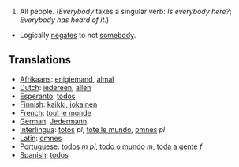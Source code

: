 #All people.  (''Everybody'' takes a singular verb: ''Is everybody here?'';  ''Everybody has heard of it.'')
*Logically [[negates]] to not [[somebody]].

==Translations==
*[[Afrikaans]]: [[enigiemand]], [[almal]]
*[[Dutch]]: [[iedereen]], [[allen]]
*[[Esperanto]]: [[todos]]
*[[Finnish]]: [[kaikki]], [[jokainen]]
*[[French]]: [[tout le monde]]
*[[German]]: [[Jedermann]]
*[[Interlingua]]: [[totos]] ''pl'', [[tote le mundo]], [[omnes]] ''pl''
*[[Latin]]: [[omnes]]
*[[Portuguese]]: [[todos]] ''m pl'', [[todo o mundo]] ''m'', [[toda a gente]] ''f''
*[[Spanish]]: [[todos]]